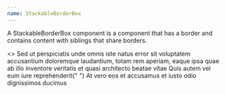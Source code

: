```yaml
---
name: StackableBorderBox
---
```


A StackableBorderBox component is a component that has a border and contains content with siblings that share borders.

<Playground>
  <>
    <StackableBorderBox>
			<Text variant='md'>
      Sed ut perspiciatis unde omnis iste natus error sit voluptatem accusantium
      doloremque laudantium, totam rem aperiam, eaque ipsa quae ab illo
      inventore veritatis et quasi architecto beatae vitae
			</Text>
    </StackableBorderBox>
    <StackableBorderBox>
			<Text variant='md'>
      	Quis autem vel eum iure reprehenderit{" "}
			</Text>
    </StackableBorderBox>
    <StackableBorderBox>
			<Text variant='md'>
      	At vero eos et accusamus et iusto odio dignissimos ducimus
			</Text>
    </StackableBorderBox>
  </>
</Playground>
